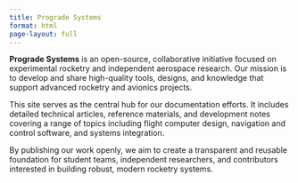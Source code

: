 ```yaml
---
title: Prograde Systems
format: html
page-layout: full
---
```


**Prograde Systems** is an open-source, collaborative initiative focused on experimental rocketry and independent aerospace research. Our mission is to develop and share high-quality tools, designs, and knowledge that support advanced rocketry and avionics projects.

This site serves as the central hub for our documentation efforts. It includes detailed technical articles, reference materials, and development notes covering a range of topics including flight computer design, navigation and control software, and systems integration.

By publishing our work openly, we aim to create a transparent and reusable foundation for student teams, independent researchers, and contributors interested in building robust, modern rocketry systems.
